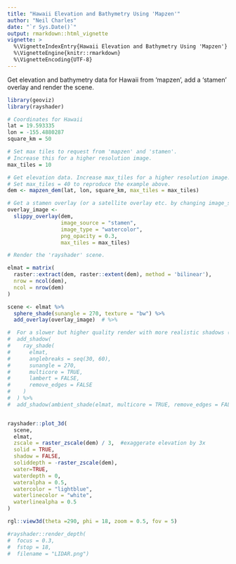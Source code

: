 ---
title: "Hawaii Elevation and Bathymetry Using 'Mapzen'"
author: "Neil Charles"
date: "`r Sys.Date()`"
output: rmarkdown::html_vignette
vignette: >
  %\VignetteIndexEntry{Hawaii Elevation and Bathymetry Using 'Mapzen'}
  %\VignetteEngine{knitr::rmarkdown}
  %\VignetteEncoding{UTF-8}
---

Get elevation and bathymetry data for Hawaii from 'mapzen', add a 'stamen' overlay and render the scene.

```R
library(geoviz)
library(rayshader)

# Coordinates for Hawaii
lat = 19.593335
lon = -155.4880287
square_km = 50

# Set max tiles to request from 'mapzen' and 'stamen'.
# Increase this for a higher resolution image.
max_tiles = 10

# Get elevation data. Increase max_tiles for a higher resolution image.
# Set max_tiles = 40 to reproduce the example above.
dem <- mapzen_dem(lat, lon, square_km, max_tiles = max_tiles)

# Get a stamen overlay (or a satellite overlay etc. by changing image_source)
overlay_image <-
  slippy_overlay(dem,
                 image_source = "stamen",
                 image_type = "watercolor",
                 png_opacity = 0.3,
                 max_tiles = max_tiles)

# Render the 'rayshader' scene.

elmat = matrix(
  raster::extract(dem, raster::extent(dem), method = 'bilinear'),
  nrow = ncol(dem),
  ncol = nrow(dem)
)

scene <- elmat %>%
  sphere_shade(sunangle = 270, texture = "bw") %>% 
  add_overlay(overlay_image)  # %>% 

#  For a slower but higher quality render with more realistic shadows (see 'rayshader' documentation)
#  add_shadow(
#    ray_shade(
#      elmat,
#      anglebreaks = seq(30, 60),
#      sunangle = 270,
#      multicore = TRUE,
#      lambert = FALSE,
#      remove_edges = FALSE
#    )
#  ) %>%
#  add_shadow(ambient_shade(elmat, multicore = TRUE, remove_edges = FALSE))


rayshader::plot_3d(
  scene,
  elmat,
  zscale = raster_zscale(dem) / 3,  #exaggerate elevation by 3x 
  solid = TRUE,
  shadow = FALSE,
  soliddepth = -raster_zscale(dem),
  water=TRUE,
  waterdepth = 0,
  wateralpha = 0.5,
  watercolor = "lightblue",
  waterlinecolor = "white",
  waterlinealpha = 0.5
)

rgl::view3d(theta =290, phi = 18, zoom = 0.5, fov = 5)

#rayshader::render_depth(
#  focus = 0.3,
#  fstop = 18,
#  filename = "LIDAR.png")


```
